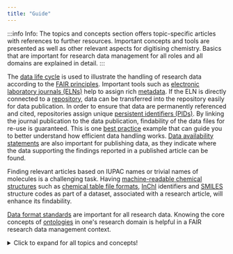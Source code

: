 ```yaml
---
title: "Guide"
---
```



:::info Info:
The topics and concepts section offers topic-specific articles with references to further resources. Important concepts and tools are presented as well as other relevant aspects for digitising chemistry. Basics that are important for research data management for all roles and all domains are explained in detail.
:::

The [data life cycle](/docs/topics/data_life_cycle) is used to illustrate the handling of research data according to the [FAIR principles](/docs/topics/fair). Important tools such as [electronic laboratory journals (ELNs)](/docs/topics/eln) help to assign rich [metadata](/docs/topics/metadata). If the ELN is directly connected to a [repository](/docs/topics/repositories), data can be transferred into the repository easily for data publication. In order to ensure that data are permanently referenced and cited, repositories assign unique [persistent identifiers (PIDs)](/docs/topics/pid). By linking the journal publication to the data publication, findability of the data files for re-use is guaranteed. This is one [best practice](/docs/topics/best_practice) example that can guide you to better understand how efficient data handling works.
[Data availability statements](/docs/topics/data_availability_statement) are also important for publishing data, as they indicate where the data supporting the findings reported in a published article can be found.

Finding relevant articles based on IUPAC names or trivial names of molecules is a challenging task. Having [machine-readable chemical structures](/docs/topics/machine-readable_chemical_structures) such as [chemical table file formats](/docs/topics/ct_files), [InChI](/docs/topics/inchi) identifiers and [SMILES](/docs/topics/smiles) structure codes as part of a dataset, associated with a research article, will enhance its findability.

[Data format standards](/docs/topics/format_standards) are important for all research data.
Knowing the core concepts of [ontologies](/docs/topics/ontology) in one's research domain is helpful in a FAIR research data management context.


<details>
  <summary>Click to expand for all topics and concepts!</summary>
  
 <h3>Topics & Concepts</h3>
 
<a href="/docs/topics/fair">FAIR Data Principles</a> <br />
<a href="/docs/topics/eln">Electronic Lab Notebooks (ELNs)</a> <br />
<a href="/docs/topics/repositories">Repositories</a> <br />
<a href="/docs/topics/metadata">Metadata and Minimum Information</a> <br />
<a href="/docs/topics/format_standards">Data format standard</a> <br />
<a href="/docs/topics/ontology">Ontology</a> <br />
<a href="/docs/topics/best_practice">Best Practice</a> <br />
<a href="/docs/topics/machine-readable_chemical_structures">Machine-Readable Chemical Structures</a> <br />
<a href="/docs/topics/ct_files">Chemical Table File Formatss</a> <br />
<a href="/docs/topics/inchi">InChI</a> <br />
<a href="/docs/topics/smiles">SMILES</a> <br />
<a href="/docs/topics/pid">Persistent Identifiers (PIDs)</a> <br />
<a href="/docs/topics/data_life_cycle">Research Data Life Cycle</a> <br />
<a href="/docs/topics/data_availability_statement">Data Availability Statement</a> <br />

</details>

